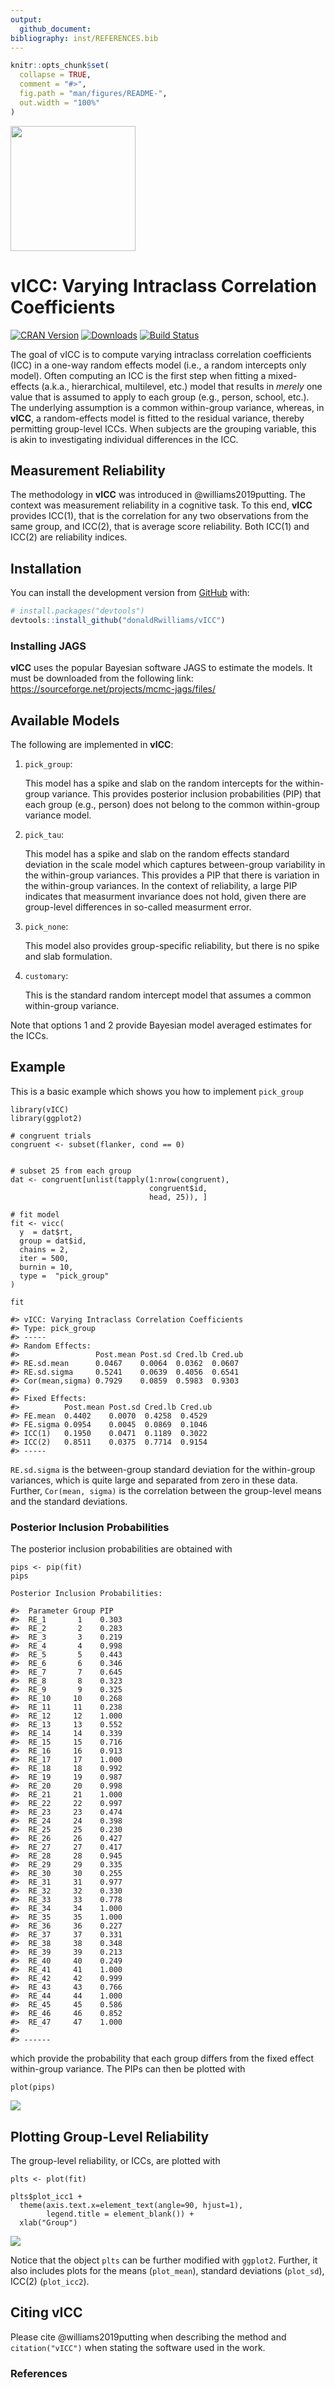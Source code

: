 ```yaml
---
output: 
  github_document:
bibliography: inst/REFERENCES.bib
---
```


<!-- README.md is generated from README.Rmd. Please edit that file -->

```r
knitr::opts_chunk$set(
  collapse = TRUE,
  comment = "#>",
  fig.path = "man/figures/README-",
  out.width = "100%"
)
```

<img src="man/figures/hex_sticker.png" width = 200 />

# vICC: Varying Intraclass Correlation Coefficients

[![CRAN Version](http://www.r-pkg.org/badges/version/vICC)](https://cran.r-project.org/package=vICC)
[![Downloads](https://cranlogs.r-pkg.org/badges/vICC)](https://cran.r-project.org/package=vICC)
[![Build Status](https://travis-ci.com/donaldRwilliams/vICC.svg?branch=master)](https://travis-ci.com/donaldRwilliams/vICC)



The goal of vICC is to compute varying intraclass correlation coefficients (ICC) in a one-way random
effects model (i.e., a random intercepts only model). Often computing an ICC is the first step
when fitting a mixed-effects (a.k.a., hierarchical, multilevel, etc.) model that results in *merely* 
one value that is assumed to apply to each group (e.g., person, school, etc.). The underlying assumption
is a common within-group variance, whereas, in **vICC**, a random-effects model is fitted to 
the residual variance, thereby permitting group-level ICCs. When subjects are the grouping variable, this 
is akin to investigating individual differences in the ICC.


## Measurement Reliability
The methodology in **vICC** was introduced in @williams2019putting. The context was 
measurement reliability in a cognitive task. To this end, **vICC** provides 
ICC(1), that is the correlation for any two observations from the same group, and ICC(2), 
that is average score reliability. Both ICC(1) and ICC(2) are reliability indices.



## Installation

<!-- You can install the released version of vICC from [CRAN](https://CRAN.R-project.org) with: -->

<!-- ``` r -->
<!-- install.packages("vICC") -->
<!-- ``` -->

You can install the development version from [GitHub](https://github.com/) with:

``` r
# install.packages("devtools")
devtools::install_github("donaldRwilliams/vICC")
```

### Installing JAGS
**vICC** uses the popular Bayesian software JAGS to estimate the models. It must be downloaded
from the following link: [https://sourceforge.net/projects/mcmc-jags/files/](https://sourceforge.net/projects/mcmc-jags/files/)


## Available Models

The following are implemented in **vICC**:

1. `pick_group`: 
    
    This model has a spike and slab on the random intercepts 
    for the within-group variance.  This provides posterior inclusion 
    probabilities (PIP) that each group (e.g., person) does not belong to the 
    common within-group variance model.
                 
2. `pick_tau`: 
    
    This model has a spike and slab on the random effects standard deviation in the 
    scale model which captures between-group variability in the within-group
    variances. This provides a PIP that there is variation in the within-group variances. 
    In the context of reliability, a large PIP indicates that measurment invariance does
    not hold, given there are group-level differences in so-called measurment error.
    
3. `pick_none`: 

    This model also provides group-specific reliability, but there is no spike and slab 
    formulation.
    
4. `customary`:
    
    This is the standard random intercept model that assumes a common 
    within-group variance.


Note that options 1 and 2 provide Bayesian model averaged estimates for the ICCs.


## Example

This is a basic example which shows you how to implement `pick_group`
```
library(vICC)
library(ggplot2)

# congruent trials
congruent <- subset(flanker, cond == 0)


# subset 25 from each group
dat <- congruent[unlist(tapply(1:nrow(congruent), 
                               congruent$id, 
                               head, 25)), ]

# fit model
fit <- vicc(
  y  = dat$rt,
  group = dat$id,
  chains = 2,
  iter = 500,
  burnin = 10,
  type =  "pick_group"
)

fit

#> vICC: Varying Intraclass Correlation Coefficients
#> Type: pick_group 
#> -----
#> Random Effects:
#>                 Post.mean Post.sd Cred.lb Cred.ub
#> RE.sd.mean      0.0467    0.0064  0.0362  0.0607 
#> RE.sd.sigma     0.5241    0.0639  0.4056  0.6541 
#> Cor(mean,sigma) 0.7929    0.0859  0.5983  0.9303 
#> 
#> Fixed Effects:
#>          Post.mean Post.sd Cred.lb Cred.ub
#> FE.mean  0.4402    0.0070  0.4258  0.4529 
#> FE.sigma 0.0954    0.0045  0.0869  0.1046 
#> ICC(1)   0.1950    0.0471  0.1189  0.3022 
#> ICC(2)   0.8511    0.0375  0.7714  0.9154 
#> -----
```

`RE.sd.sigma` is the between-group standard deviation for the within-group variances,
which is quite large and separated from zero in these data. Further, `Cor(mean, sigma)`
is the correlation between the group-level means and the standard deviations.

### Posterior Inclusion Probabilities

The posterior inclusion probabilities are obtained with

```
pips <- pip(fit)
pips

Posterior Inclusion Probabilities:

#>  Parameter Group PIP  
#>  RE_1       1    0.303
#>  RE_2       2    0.283
#>  RE_3       3    0.219
#>  RE_4       4    0.998
#>  RE_5       5    0.443
#>  RE_6       6    0.346
#>  RE_7       7    0.645
#>  RE_8       8    0.323
#>  RE_9       9    0.325
#>  RE_10     10    0.268
#>  RE_11     11    0.238
#>  RE_12     12    1.000
#>  RE_13     13    0.552
#>  RE_14     14    0.339
#>  RE_15     15    0.716
#>  RE_16     16    0.913
#>  RE_17     17    1.000
#>  RE_18     18    0.992
#>  RE_19     19    0.987
#>  RE_20     20    0.998
#>  RE_21     21    1.000
#>  RE_22     22    0.997
#>  RE_23     23    0.474
#>  RE_24     24    0.398
#>  RE_25     25    0.230
#>  RE_26     26    0.427
#>  RE_27     27    0.417
#>  RE_28     28    0.945
#>  RE_29     29    0.335
#>  RE_30     30    0.255
#>  RE_31     31    0.977
#>  RE_32     32    0.330
#>  RE_33     33    0.778
#>  RE_34     34    1.000
#>  RE_35     35    1.000
#>  RE_36     36    0.227
#>  RE_37     37    0.331
#>  RE_38     38    0.348
#>  RE_39     39    0.213
#>  RE_40     40    0.249
#>  RE_41     41    1.000
#>  RE_42     42    0.999
#>  RE_43     43    0.766
#>  RE_44     44    1.000
#>  RE_45     45    0.586
#>  RE_46     46    0.852
#>  RE_47     47    1.000
#> 
#> ------
```
which provide the probability that each group differs from the fixed effect within-group variance. The
PIPs can then be plotted with

```
plot(pips)
```

![](man/figures/pip.png)


## Plotting Group-Level Reliability

The group-level reliability, or ICCs, are plotted with

```
plts <- plot(fit)

plts$plot_icc1 + 
  theme(axis.text.x=element_text(angle=90, hjust=1), 
        legend.title = element_blank()) +
  xlab("Group")
```

![](man/figures/icc1.png)

Notice that the object `plts` can be further modified with `ggplot2`. Further, it 
also includes plots for the means (`plot_mean`), standard deviations (`plot_sd`), 
ICC(2) (`plot_icc2`).

## Citing **vICC**

Please cite @williams2019putting when describing the method and `citation("vICC")` when 
stating the software used in the work.


### References
